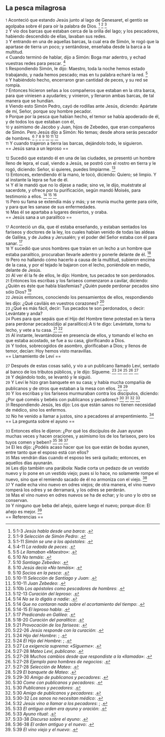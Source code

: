 == La pesca milagrosa ==

{{anchor|1}} <small>1</small> Aconteció que estando Jesús junto al lago de Genesaret, el gentío se agolpaba sobre él para oír la palabra de Dios. <ref>5:1-3 ''Jesús habla desde una barca'': {{lib|LU|145|1|1}}.</ref> <ref>5:1-9 ''Selección de Simón Pedro'': {{lib|LU|137|1|3}}.</ref> <ref>5:1-11 ''Simón se une a los apóstoles'': {{lib|LU|139|2|1}}.</ref><br>
{{anchor|2}} <small>2</small> Y vio dos barcas que estaban cerca de la orilla del lago; y los pescadores, habiendo descendido de ellas, lavaban sus redes.<br>
{{anchor|3}} <small>3</small> Y entrando en una de aquellas barcas, la cual era de Simón, le rogó que la apartase de tierra un poco; y sentándose, enseñaba desde la barca a la multitud.<br>
{{anchor|4}} <small>4</small> Cuando terminó de hablar, dijo a Simón: Boga mar adentro, y echad vuestras redes para pescar. <ref>5:4-11 ''La redada de peces'': {{lib|LU|145|1|2}}.</ref><br>
{{anchor|5}} <small>5</small> Respondiendo Simón, le dijo: Maestro, toda la noche hemos estado trabajando, y nada hemos pescado; mas en tu palabra echaré la red. <ref>5:5 ''Le llamaban «Maestro»'': {{lib|LU|141|3|5}}.</ref><br>
{{anchor|6}} <small>6</small> Y habiéndolo hecho, encerraron gran cantidad de peces, y su red se rompía.<br>
{{anchor|7}} <small>7</small> Entonces hicieron señas a los compañeros que estaban en la otra barca, para que viniesen a ayudarles; y vinieron, y llenaron ambas barcas, de tal manera que se hundían.<br>
{{anchor|8}} <small>8</small> Viendo esto Simón Pedro, cayó de rodillas ante Jesús, diciendo: Apártate de mí, Señor, porque soy hombre pecador.<br>
{{anchor|9}} <small>9</small> Porque por la pesca que habían hecho, el temor se había apoderado de él, y de todos los que estaban con él,<br>
{{anchor|10}} <small>10</small> y asimismo de Jacobo y Juan, hijos de Zebedeo, que eran compañeros de Simón. Pero Jesús dijo a Simón: No temas; desde ahora serás pescador de hombres. <ref>5:10 ''No temáis'': {{lib|LU|100|7|15}}.</ref> <ref>5:10 ''Santiago Zebedeo'': {{lib|LU|139|3|1}}.</ref> <ref>5:10 ''Jesús decía «No temáis»'': {{lib|LU|140|8|20}}.</ref> <ref>5:10 ''Socios en la pesca'': {{lib|LU|139|2|1}}.</ref> <ref>5:10-11 ''Selección de Santiago y Juan'': {{lib|LU|137|1|6}}.</ref> <ref>5:10-11 ''Juan Zebedeo'': {{lib|LU|139|4|1}}.</ref> <ref>5:10b ''Los apóstoles como pescadores de hombres'': {{lib|LU|138|7|6}}.</ref><br>
{{anchor|11}} <small>11</small> Y cuando trajeron a tierra las barcas, dejándolo todo, le siguieron.<br>
== Jesús sana a un leproso ==

{{anchor|12}} <small>12</small> Sucedió que estando él en una de las ciudades, se presentó un hombre lleno de lepra, el cual, viendo a Jesús, se postró con el rostro en tierra y le rogó, diciendo: Señor, si quieres, puedes limpiarme. <ref>5:12-13 ''Curación del leproso'': {{lib|LU|146|4|3}}.</ref><br>
{{anchor|13}} <small>13</small> Entonces, extendiendo él la mano, le tocó, diciendo: Quiero; sé limpio. Y al instante la lepra se fue de él.<br>
{{anchor|14}} <small>14</small> Y él le mandó que no lo dijese a nadie; sino ve, le dijo, muéstrate al sacerdote, y ofrece por tu purificación, según mandó Moisés, para testimonio a ellos. <ref>5:14 ''No se lo digáis a nadie'': {{lib|LU|149|1|2}}.</ref> <ref>5:14 ''Que no contaran nada sobre el acortamiento del tiempo'': {{lib|LU|136|8|1}}.</ref> <ref>5:14-15 ''El leproso habla'': {{lib|LU|146|4|4}}.</ref><br>
{{anchor|15}} <small>15</small> Pero su fama se extendía más y más; y se reunía mucha gente para oírle, y para que les sanase de sus enfermedades.<br>
{{anchor|16}} <small>16</small> Mas él se apartaba a lugares desiertos, y oraba.<br>
== Jesús sana a un paralítico ==

{{anchor|17}} <small>17</small> Aconteció un día, que él estaba enseñando, y estaban sentados los fariseos y doctores de la ley, los cuales habían venido de todas las aldeas de Galilea, y de Judea y Jerusalén; y el poder del Señor estaba con él para sanar. <ref>5:17 ''Predicando en Galilea'': {{lib|LU|148|9|1}}.</ref><br>
{{anchor|18}} <small>18</small> Y sucedió que unos hombres que traían en un lecho a un hombre que estaba paralítico, procuraban llevarle adentro y ponerle delante de él. <ref>5:18-20 ''Curación del paralítico'': {{lib|LU|148|9|2}}.</ref><br>
{{anchor|19}} <small>19</small> Pero no hallando cómo hacerlo a causa de la multitud, subieron encima de la casa, y por el tejado le bajaron con el lecho, poniéndole en medio, delante de Jesús.<br>
{{anchor|20}} <small>20</small> Al ver él la fe de ellos, le dijo: Hombre, tus pecados te son perdonados.<br>
{{anchor|21}} <small>21</small> Entonces los escribas y los fariseos comenzaron a cavilar, diciendo: ¿Quién es éste que habla blasfemias? ¿Quién puede perdonar pecados sino sólo Dios? <ref>5:21 ''Provocación de los fariseos'': {{lib|LU|148|9|2}}.</ref><br>
{{anchor|22}} <small>22</small> Jesús entonces, conociendo los pensamientos de ellos, respondiendo les dijo: ¿Qué caviláis en vuestros corazones? <ref>5:22-26 ''Jesús responde con la curación'': {{lib|LU|148|9|3}}.</ref><br>
{{anchor|23}} <small>23</small> ¿Qué es más fácil, decir: Tus pecados te son perdonados, o decir: Levántate y anda?<br>
{{anchor|24}} <small>24</small> Pues para que sepáis que el Hijo del Hombre tiene potestad en la tierra para perdonar pecados(dijo al paralítico):A ti te digo: Levántate, toma tu lecho, y vete a tu casa. <ref>5:24 ''Hijo del Hombre'': {{lib|LU|126|3|6}}; {{lib|LU|128|1|2}}.</ref> <ref>5:24 ''El Hijo del Hombre'': {{lib|LU|135|5|7}}; {{lib|LU|136|1|1}}.</ref><br>
{{anchor|25}} <small>25</small> Al instante, levantándose en presencia de ellos, y tomando el lecho en que estaba acostado, se fue a su casa, glorificando a Dios.<br>
{{anchor|26}} <small>26</small> Y todos, sobrecogidos de asombro, glorificaban a Dios; y llenos de temor, decían: Hoy hemos visto maravillas.<br>
== Llamamiento de Leví ==

{{anchor|27}} <small>27</small> Después de estas cosas salió, y vio a un publicano llamado Leví, sentado al banco de los tributos públicos, y le dijo: Sígueme. <ref>5:27 ''La exigencia suprema: «Sígueme»'': {{lib|LU|196|0|13}}.</ref> <ref>5:27-28 ''Mateo Leví, publicano'': {{lib|LU|139|7|1}}.</ref> <ref>5:27-28 ''Muchos cambios desde que respondiste a la «llamada»'': {{lib|LU|181|2|13}}.</ref> <ref>5:27-28 ''Ejemplo para hombres de negocios'': {{lib|LU|139|7|6}}.</ref> <ref>5:27-28 ''Selección de Mateo'': {{lib|LU|138|3|1}}.</ref><br>
{{anchor|28}} <small>28</small> Y dejándolo todo, se levantó y le siguió.<br>
{{anchor|29}} <small>29</small> Y Leví le hizo gran banquete en su casa; y había mucha compañía de publicanos y de otros que estaban a la mesa con ellos. <ref>5:29 ''El banquete de Mateo'': {{lib|LU|138|3|4}}.</ref> <ref>5:29-30 ''Amigo de publicanos y pecadores'': {{lib|LU|121|8|8}}.</ref><br>
{{anchor|30}} <small>30</small> Y los escribas y los fariseos murmuraban contra los discípulos, diciendo: ¿Por qué coméis y bebéis con publicanos y pecadores? <ref>5:30 ''Come con publicanos y pecadores'': {{lib|LU|169|0|4}}.</ref> <ref>5:30 ''Publicanos y pecadores'': {{lib|LU|138|3|4}}.</ref> <ref>5:30 ''Amigo de publicanos y pecadores'': {{lib|LU|169|1|2}}.</ref> <ref>5:30-32 ''Los sanos no necesitan médico'': {{lib|LU|138|3|6}}.</ref><br>
{{anchor|31}} <small>31</small> Respondiendo Jesús, les dijo: Los que están sanos no tienen necesidad de médico, sino los enfermos.<br>
{{anchor|32}} <small>32</small> No he venido a llamar a justos, sino a pecadores al arrepentimiento. <ref>5:32 ''Jesús vino a llamar a los pecadores'': {{lib|LU|137|8|16}}; {{lib|LU|157|6|9}}.</ref><br>
== La pregunta sobre el ayuno ==

{{anchor|33}} <small>33</small> Entonces ellos le dijeron: ¿Por qué los discípulos de Juan ayunan muchas veces y hacen oraciones, y asimismo los de los fariseos, pero los tuyos comen y beben? <ref>5:33 ''El antiguo orden era ayuno y oración'': {{lib|LU|143|2|3}}.</ref> <ref>5:33 ''Ayuno ritual'': {{lib|LU|89|3|1}}.</ref> <ref>5:33-38 ''Discurso sobre el ayuno'': {{lib|LU|147|7|2}}.</ref><br>
{{anchor|34}} <small>34</small> El les dijo: ¿Podéis acaso hacer que los que están de bodas ayunen, entre tanto que el esposo está con ellos?<br>
{{anchor|35}} <small>35</small> Mas vendrán días cuando el esposo les será quitado; entonces, en aquellos días ayunarán.<br>
{{anchor|36}} <small>36</small> Les dijo también una parábola: Nadie corta un pedazo de un vestido nuevo y lo pone en un vestido viejo; pues si lo hace, no solamente rompe el nuevo, sino que el remiendo sacado de él no armoniza con el viejo. <ref>5:36-38 ''El orden antiguo y el nuevo'': {{lib|LU|143|2|3}}.</ref><br>
{{anchor|37}} <small>37</small> Y nadie echa vino nuevo en odres viejos; de otra manera, el vino nuevo romperá los odres y se derramará, y los odres se perderán.<br>
{{anchor|38}} <small>38</small> Mas el vino nuevo en odres nuevos se ha de echar; y lo uno y lo otro se conservan.<br>
{{anchor|39}} <small>39</small> Y ninguno que beba del añejo, quiere luego el nuevo; porque dice: El añejo es mejor. <ref>5:39 ''El vino viejo y el nuevo'': {{lib|LU|147|7|3}}.</ref><br>
== Referencias ==

<references />
